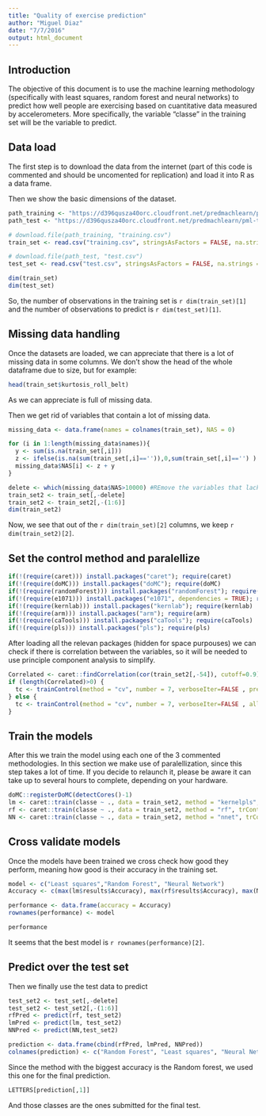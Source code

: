 ```yaml
---
title: "Quality of exercise prediction"
author: "Miguel Diaz"
date: "7/7/2016"
output: html_document
---
```


## Introduction

The objective of this document is to use the machine learning methodology (specifically with least squares, random forest and neural networks) to predict how well people are exercising based on cuantitative data measured by accelerometers. More specifically, the variable "classe" in the training set will be the variable to predict.

## Data load

The first step is to download the data from the internet (part of this code is commented and should be uncomented for replication) and load it into R as a data frame. 

Then we show the basic dimensions of the dataset.
```r
path_training <- "https://d396qusza40orc.cloudfront.net/predmachlearn/pml-training.csv"
path_test <- "https://d396qusza40orc.cloudfront.net/predmachlearn/pml-testing.csv"

# download.file(path_training, "training.csv")
train_set <- read.csv("training.csv", stringsAsFactors = FALSE, na.strings = c("NA", "#DIV/0!", ""))

# download.file(path_test, "test.csv")
test_set <- read.csv("test.csv", stringsAsFactors = FALSE, na.strings = c("NA", "#DIV/0!", ""))

dim(train_set)
dim(test_set)
```

So, the number of observations in the training set is `r dim(train_set)[1]` and the number of observations to predict is `r dim(test_set)[1]`.

## Missing data handling

Once the datasets are loaded, we can appreciate that there is a lot of missing data in some columns. We don't show the head of the whole dataframe due to size, but for example:
```r
head(train_set$kurtosis_roll_belt)
```
As we can appreciate is full of missing data.

Then we get rid of variables that contain a lot of missing data.
```r
missing_data <- data.frame(names = colnames(train_set), NAS = 0)

for (i in 1:length(missing_data$names)){
  y <- sum(is.na(train_set[,i]))
  z <- ifelse(is.na(sum(train_set[,i]=='')),0,sum(train_set[,i]=='') )
  missing_data$NAS[i] <- z + y
}

delete <- which(missing_data$NAS>10000) #REmove the variables that lack data
train_set2 <- train_set[,-delete]
train_set2 <- train_set2[,-(1:6)]
dim(train_set2)
```
Now, we see that out of the `r dim(train_set)[2]` columns, we keep `r dim(train_set2)[2]`.

## Set the control method and paralellize

```r
if(!(require(caret))) install.packages("caret"); require(caret)
if(!(require(doMC))) install.packages("doMC"); require(doMC)
if(!(require(randomForest))) install.packages("randomForest"); require(randomForest)
if(!(require(e1071))) install.packages("e1071", dependencies = TRUE); require(e1071)
if(!(require(kernlab))) install.packages("kernlab"); require(kernlab)
if(!(require(arm))) install.packages("arm"); require(arm)
if(!(require(caTools))) install.packages("caTools"); require(caTools)
if(!(require(pls))) install.packages("pls"); require(pls)
```

After loading all the relevan packages (hidden for space purpouses) we can check if there is correlation between the variables, so it will be needed to use principle component analysis to simplify.
```r
Correlated <- caret::findCorrelation(cor(train_set2[,-54]), cutoff=0.9) 
if (length(Correlated)>0) {
  tc <- trainControl(method = "cv", number = 7, verboseIter=FALSE , preProcOptions="pca", allowParallel=TRUE)
} else {
  tc <- trainControl(method = "cv", number = 7, verboseIter=FALSE , allowParallel=TRUE)
}
```

## Train the models

After this we train the model using each one of the 3 commented methodologies. In this section we make use of paralellization, since this step takes a lot of time. If you decide to relaunch it, please be aware it can take up to several hours to complete, depending on your hardware.
```r
doMC::registerDoMC(detectCores()-1)
lm <- caret::train(classe ~ ., data = train_set2, method = "kernelpls", trControl= tc) # Partial Least squares
rf <- caret::train(classe ~ ., data = train_set2, method = "rf", trControl= tc) # Random forest
NN <- caret::train(classe ~ ., data = train_set2, method = "nnet", trControl= tc, verbose=FALSE) # Neural networks
```

## Cross validate models

Once the models have been trained we cross check how good they perform, meaning how good is their accuracy in the training set.
```r
model <- c("Least squares","Random Forest", "Neural Network")
Accuracy <- c(max(lm$results$Accuracy), max(rf$results$Accuracy), max(NN$results$Accuracy))

performance <- data.frame(accuracy = Accuracy)
rownames(performance) <- model

performance
```
It seems that the best model is `r rownames(performance)[2]`.


## Predict over the test set

Then we finally use the test data to predict 
```r
test_set2 <- test_set[,-delete]
test_set2 <- test_set2[,-(1:6)]
rfPred <- predict(rf, test_set2)
lmPred <- predict(lm, test_set2)
NNPred <- predict(NN,test_set2)

prediction <- data.frame(cbind(rfPred, lmPred, NNPred))
colnames(prediction) <- c("Random Forest", "Least squares", "Neural Network")
```
Since the method with the biggest accuracy is the Random forest, we used this one for the final prediction.

```r
LETTERS[prediction[,1]]
```
And those classes are the ones submitted for the final test.
